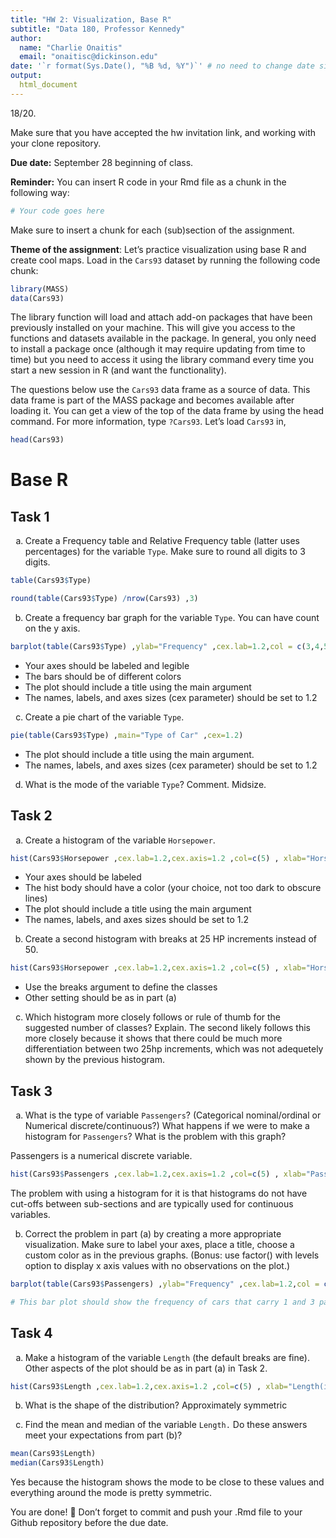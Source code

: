 ```yaml
---
title: "HW 2: Visualization, Base R"
subtitle: "Data 180, Professor Kennedy"
author: 
  name: "Charlie Onaitis"
  email: "onaitisc@dickinson.edu"
date: '`r format(Sys.Date(), "%B %d, %Y")`' # no need to change date since this line grabs today's date
output: 
  html_document
---
```

18/20.

Make sure that you have accepted the hw invitation link, and working with your clone repository.

**Due date:** September 28 beginning of class.

**Reminder:** You can insert R code in your Rmd file as a chunk in the following way:
```r
# Your code goes here
```
Make sure to insert a chunk for each (sub)section of the assignment.

**Theme of the assignment**: Let's practice visualization using base R and create cool maps. Load in the `Cars93` dataset by running the following code chunk:

```r
library(MASS)
data(Cars93)
```

The library function will load and attach add-on packages that have been previously installed on your machine. This will give you access to the functions and datasets available in the package. In general, you only need to install a package once (although it may require updating from time to time) but you need to access it using the library command every time you start a new session in R (and want the functionality). 

The questions below use the `Cars93` data frame as a source of data. This data frame is part of the MASS package and becomes available after loading it. You can get a view of the top of the data frame by using the head command. For more information, type `?Cars93`. Let's load `Cars93` in,
```r
head(Cars93)
```

# Base R
## Task 1
a) Create a Frequency table and Relative Frequency table (latter uses percentages) for the variable `Type`. Make sure to round all digits to 3 digits.
```r
table(Cars93$Type)

round(table(Cars93$Type) /nrow(Cars93) ,3)

```
b) Create a frequency bar graph for the variable `Type`. You can have count on the y axis.
```r
barplot(table(Cars93$Type) ,ylab="Frequency" ,cex.lab=1.2,col = c(3,4,5,6,7,2) ,cex.names=1.2 ,main="Frequency of Type")
```

*	Your axes should be labeled and legible
*	The bars should be of different colors
*	The plot should include a title using the main argument
*	The names, labels, and axes sizes (cex parameter) should be set to 1.2

c) Create a pie chart of the variable `Type`.
```r
pie(table(Cars93$Type) ,main="Type of Car" ,cex=1.2)
```

* The plot should include a title using the main argument.
*	The names, labels, and axes sizes (cex parameter) should be set to 1.2

d) What is the mode of the variable `Type`? Comment.
Midsize.

## Task 2 
a) Create a histogram of the variable `Horsepower`.
```r
hist(Cars93$Horsepower ,cex.lab=1.2,cex.axis=1.2 ,col=c(5) , xlab="Horsepower (hp)" ,main="Frequency of Horsepower")
```

*	Your axes should be labeled
*	The hist body should have a color (your choice, not too dark to obscure lines) 
*	The plot should include a title using the main argument
*	The names, labels, and axes sizes should be set to 1.2

b) Create a second histogram with breaks at 25 HP increments instead of 50.
```r
hist(Cars93$Horsepower ,cex.lab=1.2,cex.axis=1.2 ,col=c(5) , xlab="Horsepower (hp)" ,main="Frequency of Horsepower" ,breaks=seq(50,300,25))
```

* Use the breaks argument to define the classes
* Other setting should be as in part (a)

c) Which histogram more closely follows or rule of thumb for the suggested number of classes? Explain.
The second likely follows this more closely because it shows that there could be much more differentiation between two 25hp increments, which was not adequetely shown by the previous histogram.



## Task 3 
a) What is the type of variable `Passengers`? (Categorical nominal/ordinal or Numerical discrete/continuous?) What happens if we were to make a histogram for `Passengers`? What is the problem with this graph?

Passengers is a numerical discrete variable. 
```r
hist(Cars93$Passengers ,cex.lab=1.2,cex.axis=1.2 ,col=c(5) , xlab="Passengers" ,main="Frequency of Passengers")
```
The problem with using a histogram for it is that histograms do not have cut-offs between sub-sections and are typically used for continuous variables.


b) Correct the problem in part (a) by creating a more appropriate visualization. Make sure to label your axes, place a title, choose a custom color as in the previous graphs. (Bonus: use factor() with levels option to display x axis values with no observations on the plot.)
```r
barplot(table(Cars93$Passengers) ,ylab="Frequency" ,cex.lab=1.2,col = c(3,4,5,6,7,2) ,cex.names=1.2 ,main="Frequency of Passengers")

# This bar plot should show the frequency of cars that carry 1 and 3 passengers as 0 (-2)
```

## Task 4 
a) Make a histogram of the variable `Length` (the default breaks are fine). Other aspects of the plot should be as in part (a) in Task 2.
```r
hist(Cars93$Length ,cex.lab=1.2,cex.axis=1.2 ,col=c(5) , xlab="Length(in)" ,main="Frequency in Lengths")
```

b) What is the shape of the distribution?
Approximately symmetric

c) Find the mean and median of the variable `Length.` Do these answers meet your expectations from part (b)?
```r
mean(Cars93$Length)
median(Cars93$Length)
```
Yes because the histogram shows the mode to be close to these values and everything around the mode is pretty symmetric.


You are done! 🏁 Don't forget to commit and push your .Rmd file to your Github repository before the due date.


